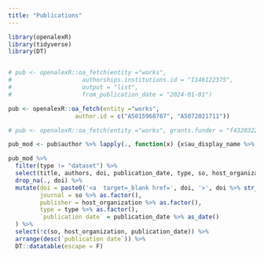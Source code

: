 ```yaml
---
title: "Publications"
---
```


```r

library(openalexR)
library(tidyverse)
library(DT)


# pub <- openalexR::oa_fetch(entity ="works",
#                    authorships.institutions.id = "I146122375",
#                    output = "list",
#                    from_publication_date = "2024-01-01")

pub <- openalexR::oa_fetch(entity ="works",
                   author.id = c("A5015968787", "A5072021711"))

# pub <- openalexR::oa_fetch(entity ="works", grants.funder = "f4320322511")

pub_mod <- pub$author %>% lapply(., function(x) {x$au_display_name %>% str_flatten(., collapse = ", ")}) %>% unlist() %>% tibble(authors = .) %>% cbind(pub, .)

pub_mod %>% 
  filter(type != "dataset") %>% 
  select(title, authors, doi, publication_date, type, so, host_organization) %>% 
  drop_na(., doi) %>%
  mutate(doi = paste0('<a  target=_blank href=', doi, '>', doi %>% str_remove(., "https://doi.org/"),'</a>'),
         journal = so %>% as.factor(),
         publisher = host_organization %>% as.factor(),
         type = type %>% as.factor(),
         `publication date` = publication_date %>% as_date()
  ) %>% 
  select(!c(so, host_organization, publication_date)) %>% 
  arrange(desc(`publication date`)) %>%
  DT::datatable(escape = F)

```



<!-- ```{r, echo=FALSE, message=FALSE} -->

<!-- library(wordcloud2) -->

<!-- concept_cloud <- pub_mod %>% -->
<!--   select(inst_id = id, concepts) %>% -->
<!--   tidyr::unnest(concepts) %>% -->
<!--   select(display_name, level, score) %>% -->
<!--   filter(score >= 0.65) %>% -->
<!--   group_by(display_name)  %>% -->
<!--   summarise(count_no = n(), -->
<!--             score = median(score)) -->

<!-- # concept_cloud <- pub_mod %>% -->
<!-- #   select(inst_id = id, topics) %>% -->
<!-- #   tidyr::unnest(topics) %>% -->
<!-- #   select(display_name, i, score) %>% -->
<!-- #   # filter(score >= 0.65) %>% -->
<!-- #   group_by(display_name)  %>% -->
<!-- #   summarise(count_no = n(), -->
<!-- #             score = median(score)) -->

<!-- wordcloud2::wordcloud2(concept_cloud, color = "random-light") -->

<!-- ``` -->

